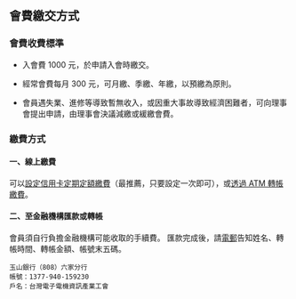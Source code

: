 ## 會費繳交方式

### 會費收費標準

- 入會費 1000 元，於申請入會時繳交。

- 經常會費每月 300 元，可月繳、季繳、年繳，以預繳為原則。

- 會員遇失業、進修等導致暫無收入，或因重大事故導致經濟困難者，可向理事會提出申請，由理事會決議減繳或緩繳會費。

### 繳費方式

#### 一、線上繳費

可以[設定信用卡定期定額繳費](https://tueeit.neticrm.tw/civicrm/contribute/transact?reset=1&id=4)（最推薦，只要設定一次即可），或[透過 ATM 轉帳繳費](https://tueeit.neticrm.tw/civicrm/contribute/transact?reset=1&id=6)。

#### 二、至金融機構匯款或轉帳

會員須自行負擔金融機構可能收取的手續費。
匯款完成後，請[電郵](mailto:tueeit@tueeit.org.tw)告知姓名、轉帳時間、轉帳金額、帳號末五碼。

```
玉山銀行（808）六家分行
帳號：1377-940-159230
戶名：台灣電子電機資訊產業工會
```
